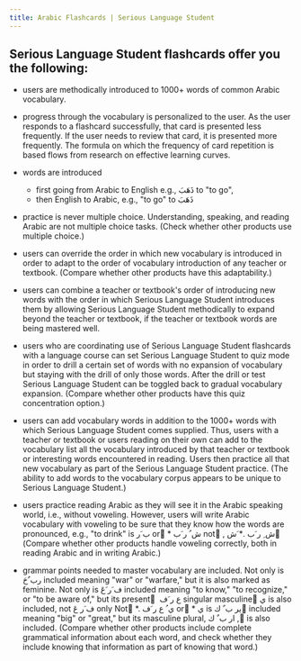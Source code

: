 ```yaml
---
title: Arabic Flashcards | Serious Language Student
---
```


## Serious Language Student flashcards offer you the following:

- users are methodically introduced to 1000+ words of common Arabic
vocabulary.


- progress through the vocabulary is personalized to the user. As
the user responds to a flashcard successfully, that card is
presented less frequently. If the user needs to review that card,
it is presented more frequently. The formula on which the
frequency of card repetition is based flows from research on
effective learning curves.

- words are introduced
    - first going from Arabic to English e.g., ذَهَبَ to "to go",
    - then English to Arabic, e.g., "to go" to ذَهَبَ 

- practice is never multiple choice. Understanding, speaking, and
reading Arabic are not multiple choice tasks. (Check whether other
products use multiple choice.)

- users can override the order in which new vocabulary is introduced
in order to adapt to the order of vocabulary introduction of any
teacher or textbook. (Compare whether other products have this
adaptability.)

- users can combine a teacher or textbook's order of introducing new
words with the order in which Serious Language Student introduces
them by allowing Serious Language Student methodically to expand
beyond the teacher or textbook, if the teacher or textbook words
are being mastered well.

- users who are coordinating use of Serious Language Student
flashcards with a language course can set Serious Language Student
to quiz mode in order to drill a certain set of words with no
expansion of vocabulary but staying with the drill of only those
words. After the drill or test Serious Language Student can be
toggled back to gradual vocabulary expansion. (Compare whether
other products have this quiz concentration option.)

- users can add vocabulary words in addition to the 1000+ words with
which Serious Language Student comes supplied. Thus, users with a
teacher or textbook or users reading on their own can add to the
vocabulary list all the vocabulary introduced by that teacher or
textbook or interesting words encountered in reading. Users then
practice all that new vocabulary as part of the Serious Language
Student practice. (The ability to add words to the vocabulary
corpus appears to be unique to Serious Language Student.)

- users practice reading Arabic as they will see it in the Arabic
speaking world, i.e., without voweling. However, users will write
Arabic vocabulary with voweling to be sure that they know how the
words are pronounced, e.g., "to drink" is ب َر orَ * ش ُ ر َب notَ
, ش ِ ر َب .* َش َ (Compare whether other products handle voweling
correctly, both in reading Arabic and in writing Arabic.)

- grammar points needed to master vocabulary are included. Not only
is رب ٌحَ included meaning "war" or "warfare," but it is also
marked as feminine. Not only is ف َر َعَ included meaning "to
know," "to recognize," or "to be aware of," but its present ِ ع ر
َف singular masculine َي is also included, not ف َر عَ only Notَ
*. ي ُ ع ر َف orَ * ي is ير ب ٌ ك َincluded meaning "big" or
"great," but its masculine plural, ار ب ٌ ك , ِis also included.
(Compare whether other products include complete grammatical
information about each word, and check whether they include
knowing that information as part of knowing that word.)
